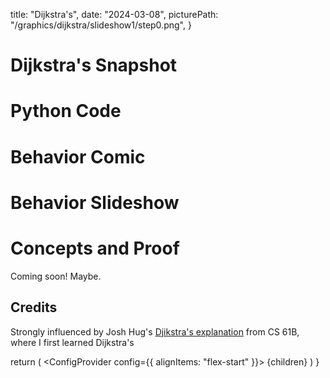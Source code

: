 

  title: "Dijkstra's",
  date: "2024-03-08",
  picturePath: "/graphics/dijkstra/slideshow1/step0.png",
}

# Dijkstra's Snapshot

<DijkstraIntro />

# Python Code

<Text value="🌟 Learning Tip: Try to implement Dijkstra's yourself before looking at this in detail. Continue on to the comic." />

<DijkstraCode />

# Behavior Comic

<DijkstraBehaviorComic />

# Behavior Slideshow

<Text value="🌟 Learning Tip: Try to predict the state changes as you go through the slideshow. Use this understanding to try to implement the code yourself." />

<Slideshow folder="/graphics/dijkstra/slideshow1" size={16} />

# Concepts and Proof

Coming soon! Maybe.

## Credits

Strongly influenced by Josh Hug's [Djikstra's explanation](https://joshhug.gitbooks.io/hug61b/content/chap19/chap192.html) from CS 61B, where I first learned Dijkstra's

  return (
    <Layout meta={meta}>
      <ConfigProvider config={{ alignItems: "flex-start" }}>
        {children}
      </ConfigProvider>
    </Layout>
  )
}
